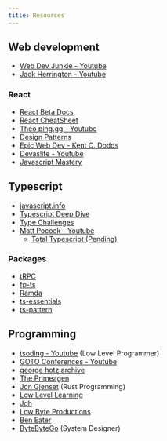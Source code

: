 ```yaml
---
title: Resources
---
```


## Web development

- [Web Dev Junkie - Youtube](https://www.youtube.com/@WebDevJunkie)
- [Jack Herrington - Youtube](https://www.youtube.com/c/JackHerrington)

### React

- [React Beta Docs](https://beta.reactjs.org)
- [React CheatSheet](https://github.com/typescript-cheatsheets/react)
- [Theo ping.gg - Youtube](https://www.youtube.com/c/TheoBrowne1017)
- [Design Patterns](https://www.patterns.dev/)
- [Epic Web Dev - Kent C. Dodds](https://www.epicweb.dev/)
- [Devaslife - Youtube](https://www.youtube.com/c/devaslife)
- [Javascript Mastery](https://www.youtube.com/c/JavaScriptMastery)

## Typescript

- [javascript.info](https://javascript.info)
- [Typescript Deep Dive](https://basarat.gitbook.io/typescript)
- [Type Challenges](https://github.com/type-challenges/type-challenges)
- [Matt Pocock - Youtube](https://www.youtube.com/c/MattPocock)
  - [Total Typescript (Pending)](https://www.totaltypescript.com/)

### Packages

- [tRPC](https://trpc.io/)
- [fp-ts](https://github.com/gcanti/fp-ts)
- [Ramda](https://github.com/ramda/ramda)
- [ts-essentials](https://github.com/ts-essentials/ts-essentials)
- [ts-pattern](https://github.com/gvergnaud/ts-pattern)

## Programming

- [tsoding - Youtube](https://www.youtube.com/c/tsoding) (Low Level Programmer)
- [GOTO Conferences - Youtube](https://www.youtube.com/c/GotoConferences)
- [george hotz archive](https://www.youtube.com/c/georgehotzarchive)
- [The Primeagen](https://www.youtube.com/c/ThePrimeagen)
- [Jon Gjenset](https://www.youtube.com/c/JonGjengset) (Rust Programming)
- [Low Level Learning](https://www.youtube.com/c/LowLevelLearning)
- [Jdh](https://www.youtube.com/c/jdhvideo)
- [Low Byte Productions](https://www.youtube.com/c/LowLevelJavaScript)
- [Ben Eater](https://www.youtube.com/c/BenEater)
- [ByteByteGo](https://www.youtube.com/c/ByteByteGo) (System Designer)
